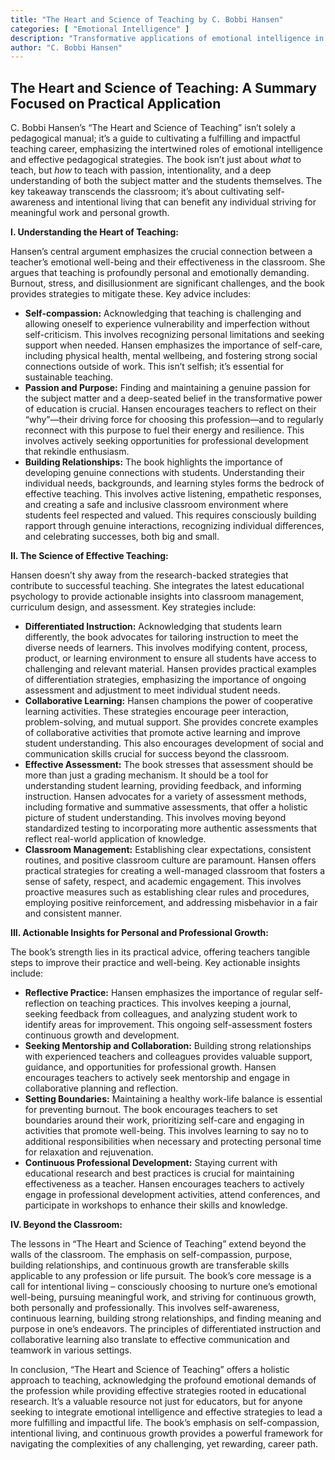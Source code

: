 ```yaml
---
title: "The Heart and Science of Teaching by C. Bobbi Hansen"
categories: [ "Emotional Intelligence" ]
description: "Transformative applications of emotional intelligence in education"
author: "C. Bobbi Hansen"
---
```

## The Heart and Science of Teaching: A Summary Focused on Practical Application

C. Bobbi Hansen's "The Heart and Science of Teaching" isn't solely a pedagogical manual; it's a guide to cultivating a fulfilling and impactful teaching career, emphasizing the intertwined roles of emotional intelligence and effective pedagogical strategies. The book isn't just about *what* to teach, but *how* to teach with passion, intentionality, and a deep understanding of both the subject matter and the students themselves.  The key takeaway transcends the classroom; it's about cultivating self-awareness and intentional living that can benefit any individual striving for meaningful work and personal growth.

**I. Understanding the Heart of Teaching:**

Hansen's central argument emphasizes the crucial connection between a teacher's emotional well-being and their effectiveness in the classroom.  She argues that teaching is profoundly personal and emotionally demanding.  Burnout, stress, and disillusionment are significant challenges, and the book provides strategies to mitigate these.  Key advice includes:

* **Self-compassion:** Acknowledging that teaching is challenging and allowing oneself to experience vulnerability and imperfection without self-criticism. This involves recognizing personal limitations and seeking support when needed.  Hansen emphasizes the importance of self-care, including physical health, mental wellbeing, and fostering strong social connections outside of work.  This isn't selfish; it's essential for sustainable teaching.
* **Passion and Purpose:**  Finding and maintaining a genuine passion for the subject matter and a deep-seated belief in the transformative power of education is crucial.  Hansen encourages teachers to reflect on their "why"—their driving force for choosing this profession—and to regularly reconnect with this purpose to fuel their energy and resilience.  This involves actively seeking opportunities for professional development that rekindle enthusiasm.
* **Building Relationships:** The book highlights the importance of developing genuine connections with students. Understanding their individual needs, backgrounds, and learning styles forms the bedrock of effective teaching.  This involves active listening, empathetic responses, and creating a safe and inclusive classroom environment where students feel respected and valued. This requires consciously building rapport through genuine interactions, recognizing individual differences, and celebrating successes, both big and small.

**II.  The Science of Effective Teaching:**

Hansen doesn't shy away from the research-backed strategies that contribute to successful teaching. She integrates the latest educational psychology to provide actionable insights into classroom management, curriculum design, and assessment.  Key strategies include:

* **Differentiated Instruction:** Acknowledging that students learn differently, the book advocates for tailoring instruction to meet the diverse needs of learners.  This involves modifying content, process, product, or learning environment to ensure all students have access to challenging and relevant material.  Hansen provides practical examples of differentiation strategies, emphasizing the importance of ongoing assessment and adjustment to meet individual student needs.
* **Collaborative Learning:**  Hansen champions the power of cooperative learning activities.  These strategies encourage peer interaction, problem-solving, and mutual support.  She provides concrete examples of collaborative activities that promote active learning and improve student understanding.  This also encourages development of social and communication skills crucial for success beyond the classroom.
* **Effective Assessment:** The book stresses that assessment should be more than just a grading mechanism. It should be a tool for understanding student learning, providing feedback, and informing instruction.  Hansen advocates for a variety of assessment methods, including formative and summative assessments, that offer a holistic picture of student understanding.  This involves moving beyond standardized testing to incorporating more authentic assessments that reflect real-world application of knowledge.
* **Classroom Management:** Establishing clear expectations, consistent routines, and positive classroom culture are paramount.  Hansen offers practical strategies for creating a well-managed classroom that fosters a sense of safety, respect, and academic engagement.  This involves proactive measures such as establishing clear rules and procedures, employing positive reinforcement, and addressing misbehavior in a fair and consistent manner.

**III.  Actionable Insights for Personal and Professional Growth:**

The book's strength lies in its practical advice, offering teachers tangible steps to improve their practice and well-being.  Key actionable insights include:

* **Reflective Practice:** Hansen emphasizes the importance of regular self-reflection on teaching practices.  This involves keeping a journal, seeking feedback from colleagues, and analyzing student work to identify areas for improvement.  This ongoing self-assessment fosters continuous growth and development.
* **Seeking Mentorship and Collaboration:**  Building strong relationships with experienced teachers and colleagues provides valuable support, guidance, and opportunities for professional growth.  Hansen encourages teachers to actively seek mentorship and engage in collaborative planning and reflection.
* **Setting Boundaries:**  Maintaining a healthy work-life balance is essential for preventing burnout.  The book encourages teachers to set boundaries around their work, prioritizing self-care and engaging in activities that promote well-being.  This involves learning to say no to additional responsibilities when necessary and protecting personal time for relaxation and rejuvenation.
* **Continuous Professional Development:**  Staying current with educational research and best practices is crucial for maintaining effectiveness as a teacher.  Hansen encourages teachers to actively engage in professional development activities, attend conferences, and participate in workshops to enhance their skills and knowledge.

**IV.  Beyond the Classroom:**

The lessons in "The Heart and Science of Teaching" extend beyond the walls of the classroom.  The emphasis on self-compassion, purpose, building relationships, and continuous growth are transferable skills applicable to any profession or life pursuit.  The book's core message is a call for intentional living – consciously choosing to nurture one's emotional well-being, pursuing meaningful work, and striving for continuous growth, both personally and professionally.  This involves self-awareness, continuous learning, building strong relationships, and finding meaning and purpose in one's endeavors.  The principles of differentiated instruction and collaborative learning also translate to effective communication and teamwork in various settings.


In conclusion, "The Heart and Science of Teaching" offers a holistic approach to teaching, acknowledging the profound emotional demands of the profession while providing effective strategies rooted in educational research.  It's a valuable resource not just for educators, but for anyone seeking to integrate emotional intelligence and effective strategies to lead a more fulfilling and impactful life.  The book’s emphasis on self-compassion, intentional living, and continuous growth provides a powerful framework for navigating the complexities of any challenging, yet rewarding, career path.

